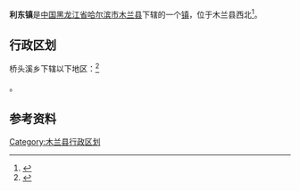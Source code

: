 {{中国乡级行政区
| 行政区全称 = 利东镇
| 上级行政区 = [[黑龙江省|黑龙江省]][[哈尔滨市|哈尔滨市]][[木兰县|木兰县]]
| 行政区类别 = [[镇|镇]]
| LowerDivisions = 7个村委会
| 行政区划代码 = 230127103
| 总面积 = 120平方公里
| 户籍人口 = 16210人
| 常住人口 = 
| 行政区划 = 
| 官方网站 =
| 邮政编码 =150000
| 毗邻行政区 =
}}

'''利东镇'''是[[中国|中国]][[黑龙江省|黑龙江省]][[哈尔滨市|哈尔滨市]][[木兰县|木兰县]]下辖的一个[[镇|镇]]，位于木兰县西北<ref>{{Cite web |url=http://www.chinaquhua.cn/heilongjiang/ |title=利东镇 |accessdate=2011-09-01 |archive-date=2011-08-22 |archive-url=https://web.archive.org/web/20110822123644/http://www.chinaquhua.cn/heilongjiang/ |dead-url=no }}</ref>。

== 行政区划 ==

桥头溪乡下辖以下地区：<ref>{{PRC admin/ref sgc|23/01/27/103/000}}</ref>

{{PRC admin/children|23/01/27/103/000}}。

==参考资料==
{{reflist}}

{{木兰县行政区划}}

[[Category:木兰县行政区划|Category:木兰县行政区划]]